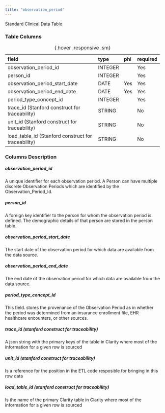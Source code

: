 ```yaml
---
title: "observation_period"
---
```


Standard Clinical Data Table

### Table Columns

| field                                               | type    | phi   | required   |
|:----------------------------------------------------|:--------|:------|:-----------|
| observation_period_id                               | INTEGER |       | Yes        |
| person_id                                           | INTEGER |       | Yes        |
| observation_period_start_date                       | DATE    | Yes   | Yes        |
| observation_period_end_date                         | DATE    | Yes   | Yes        |
| period_type_concept_id                              | INTEGER |       | Yes        |
| trace_id (Stanford construct for traceability)      | STRING  |       | No         |
| unit_id (Stanford construct for traceability)       | STRING  |       | No         |
| load_table_id (Stanford construct for traceability) | STRING  |       | No         |

:  {.hover .responsive .sm}

### Columns Description


##### observation_period_id

A unique identifier for each observation period. A Person can have multiple discrete Observation Periods which are identified by the Observation_Period_Id.

##### person_id

A foreign key identifier to the person for whom the observation period is defined. The demographic details of that person are stored in the person table.

##### observation_period_start_date

The start date of the observation period for which data are available from the data source.

##### observation_period_end_date

The end date of the observation period for which data are available from the data source.

##### period_type_concept_id

This field. stores the provenance of the Observation Period as in whether the period was determined from an insurance enrollment file, EHR healthcare encounters, or other sources.      

##### trace_id (stanford construct for traceability) 

A json string with the primary keys of the table in Clarity where most of the information for a given row is sourced

##### unit_id (stanford construct for traceability) 

Is a reference for the position in the ETL code resposible for bringing in this row data

##### load_table_id (stanford construct for traceability) 

Is the name of the primary Clarity table in Clarity where most of the information for a given row is sourced
